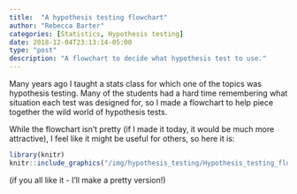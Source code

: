 ```yaml
---
title:  "A hypothesis testing flowchart"
author: "Rebecca Barter"
categories: [Statistics, Hypothesis testing]
date: 2018-12-04T23:13:14-05:00
type: "post" 
description: "A flowchart to decide what hypothesis test to use." 
---
```


Many years ago I taught a stats class for which one of the topics was hypothesis testing. Many of the students had a hard time remembering what situation each test was designed for, so I made a flowchart to help piece together the wild world of hypothesis tests.

While the flowchart isn't pretty (if I made it today, it would be much more attractive), I feel like it might be useful for others, so here it is:

```r
library(knitr)
knitr::include_graphics("/img/hypothesis_testing/Hypothesis_testing_flow_mean.png")
```

(if you all like it - I'll make a pretty version!)